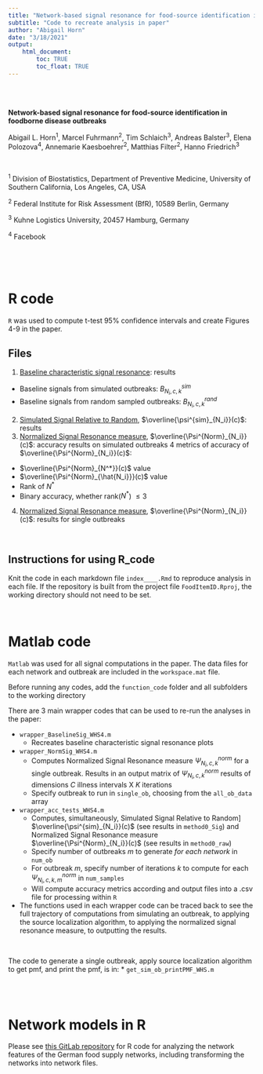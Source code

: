 ```yaml
---
title: "Network-based signal resonance for food-source identification in foodborne disease outbreaks"
subtitle: "Code to recreate analysis in paper"
author: "Abigail Horn"
date: "3/18/2021"
output: 
    html_document:
        toc: TRUE
        toc_float: TRUE
---
```


<br>
<br>

**Network-based signal resonance for food-source identification in foodborne disease outbreaks**

Abigail L. Horn^1^, Marcel Fuhrmann^2^, Tim Schlaich^3^, Andreas Balster^3^, Elena Polozova^4^, Annemarie Kaesboehrer^2^, Matthias Filter^2^, Hanno Friedrich^3^
  
  <br>
  
^1^ Division of Biostatistics, Department of Preventive Medicine, University of Southern California, Los Angeles, CA, USA

^2^ Federal Institute for Risk Assessment (BfR), 10589 Berlin, Germany

^3^ Kuhne Logistics University, 20457 Hamburg, Germany

^4^ Facebook

<br> 

<br>

# R code

`R` was used to compute t-test 95% confidence intervals and create Figures 4-9 in the paper.

## Files 

1. [Baseline characteristic signal resonance](index_BaselineSig_simple_plot.html): results
  - Baseline signals from simulated outbreaks: $B^{sim}_{N_i,c,k}$
  - Baseline signals from random sampled outbreaks: $B^{rand}_{N_i,c,k}$
2. [Simulated Signal Relative to Random](index_AccPlots_raw.html), $\overline{\psi^{sim}_{N_i}}(c)$: results
3. [Normalized Signal Resonance measure](index_SimSigR_convergence.html), $\overline{\Psi^{Norm}_{N_i}}(c)$: accuracy results on simulated outbreaks
  4 metrics of accuracy of $\overline{\Psi^{Norm}_{N_i}}(c)$:
  - $\overline{\Psi^{Norm}_{N^*}}(c)$ value
  - $\overline{\Psi^{Norm}_{\hat{N_i}}}(c)$ value
  - Rank of $N^*$
  - Binary accuracy, whether rank($N^*$) $\leq 3$
4. [Normalized Signal Resonance measure](index_convergence_singleOB.html), $\overline{\Psi^{Norm}_{N_i}}(c)$: results for single outbreaks

<br>

## Instructions for using R_code

Knit the code in each markdown file `index____.Rmd` to reproduce analysis in each file. If the repository is built from the project file `FoodItemID.Rproj`, the working directory should not need to be set.

<br>

# Matlab code

`Matlab` was used for all signal computations in the paper. 
The data files for each network and outbreak are included in the `workspace.mat` file. 

Before running any codes, add the `function_code` folder and all subfolders to the working directory

There are 3 main wrapper codes that can be used to re-run the analyses in the paper:

* `wrapper_BaselineSig_WHS4.m` 
  - Recreates baseline characteristic signal resonance plots 
* `wrapper_NormSig_WHS4.m`
  - Computes Normalized Signal Resonance measure $\Psi^{norm}_{N_i,c,k}$ for a single outbreak. Results in an output matrix of $\Psi^{norm}_{N_i,c,k}$ results of dimensions $C$ illness intervals X $K$ iterations 
  - Specify outbreak to run in `single_ob`, choosing from the `all_ob_data` array
* `wrapper_acc_tests_WHS4.m`
  - Computes, simultaneously, Simulated Signal Relative to Random] $\overline{\psi^{sim}_{N_i}}(c)$ (see results in `method0_Sig`) and Normalized Signal Resonance measure $\overline{\Psi^{Norm}_{N_i}}(c)$ (see results in `method0_raw`)
  - Specify number of outbreaks $m$ to generate *for each network* in `num_ob` 
  - For outbreak $m$, specify number of iterations $k$ to compute for each $\Psi^{norm}_{N_i,c,k,m}$ in `num_samples`
  - Will compute accuracy metrics according and output files into a .csv file for processing within `R`
* The functions used in each wrapper code can be traced back to see the full trajectory of computations from simulating an outbreak, to applying the source localization algorithm, to applying the normalized signal resonance measure, to outputting the results.

<br>

The code to generate a single outbreak, apply source localization algorithm to get pmf, and print the pmf, is in:
* `get_sim_ob_printPMF_WHS.m`

<br>
<br>

# Network models in R

Please see [this GitLab repository](https://gitlab.com/DjMaFu/networkfeatures/-/tree/master) for R code for analyzing the network features of the German food supply networks, including transforming the networks into network files.




